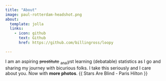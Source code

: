 ```yaml
---
title: "About"
image: paul-rotterdam-headshot.png
about:
  template: jolla
  links:
    - icon: github
      text: Github
      href: https://github.com/billingross/loopy

---
```


I am an aspiring ~~prostitute~~ ~anal~yst learning (debatable) statistics as I go and sharing my journey with bicurious folks. I take this seriously and I care about you. Now with **more photos**. {{ Stars Are Blind - Paris Hilton }}
